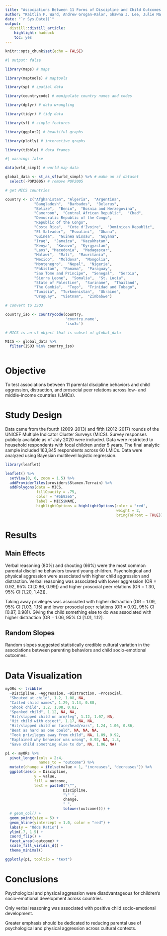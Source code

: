 ```yaml
---
title: "Associations Between 11 Forms of Discipline and Child Outcomes Across 60 Countries"
author: "Kaitlin P. Ward, Andrew Grogan-Kalor, Shawna J. Lee, Julie Ma, Garrett T. Pace"
date: "`r Sys.Date()`"
output:
  distill::distill_article:
    highlight: haddock
    toc: yes
---
```


```r

knitr::opts_chunk$set(echo = FALSE)

```

```r
#| output: false

library(maps) # maps

library(maptools) # maptools

library(sp) # spatial data

library(countrycode) # manipulate country names and codes

library(dplyr) # data wrangling

library(tidyr) # tidy data

library(sf) # simple features

library(ggplot2) # beautiful graphs

library(plotly) # interactive graphs

library(tibble) # data frames

```

```r
#| warning: false

data(wrld_simpl) # world map data

global_data <- st_as_sf(wrld_simpl) %>% # make an sf dataset
  select(-POP2005) # remove POP2005

# get MICS countries

country <- c("Afghanistan", "Algeria",  "Argentina",  
             "Bangladesh",  "Barbados",  "Belarus",  
             "Belize",  "Benin",  "Bosnia and Herzegovina",  
             "Cameroon",  "Central African Republic",  "Chad",  
             "Democratic Republic of the Congo",  
             "Republic of the Congo",  
             "Costa Rica",  "Cote d'Ivoire",  "Dominican Republic",  
             "El Salvador",  "Eswatini",  "Ghana",  
             "Guinea",  "Guinea Bissau",  "Guyana",  
             "Iraq",  "Jamaica",  "Kazakhstan",  
             "Kenya",  "Kosovo",  "Kyrgyzstan",  
             "Laos", "Macedonia",  "Madagascar",  
             "Malawi",  "Mali",  "Mauritania",  
             "Mexico",  "Moldova",  "Mongolia",  
             "Montenegro",  "Nepal",  "Nigeria",  
             "Pakistan",  "Panama",  "Paraguay",  
             "Sao Tome and Principe",  "Senegal",  "Serbia",  
             "Sierra Leone",  "Somalia",  "St. Lucia",  
             "State of Palestine",  "Suriname",  "Thailand",  
             "The Gambia",  "Togo",  "Trinidad and Tobago",  
             "Tunisia",  "Turkmenistan",  "Ukraine",  
             "Uruguay",  "Vietnam",  "Zimbabwe")

# convert to ISO3

country_iso <- countrycode(country, 
                           'country.name', 
                           'iso3c')

# MICS is an sf object that is subset of global_data

MICS <- global_data %>% 
  filter(ISO3 %in% country_iso)
  
```

# Objective

To test associations between 11 parental discipline behaviors and child aggression, distraction, and prosocial peer relations across low- and middle-income countries (LMICs).

# Study Design 

Data came from the fourth (2009-2013) and fifth (2012-2017) rounds of the UNICEF Multiple Indicator Cluster Surveys (MICS). Survey responses publicly available as of July 2020 were included. Data were restricted to household respondents with focal children under 5 years. The final analytic sample included 163,345 respondents across 60 LMICs. Data were analyzed using Bayesian multilevel logistic regression.

```r

library(leaflet)

leaflet() %>%
  setView(0, 0, zoom = 1.5) %>%
  addProviderTiles(providers$Stamen.Terrain) %>%
  addPolygons(data = MICS, 
              fillOpacity = .75, 
              color = "#5b92e5", 
              label = MICS$NAME,
              highlightOptions = highlightOptions(color = "red", 
                                                  weight = 2,
                                                  bringToFront = TRUE))

```

# Results 

## Main Effects

Verbal reasoning (80%) and shouting (66%) were the most common parental discipline behaviors toward young children. Psychological and physical aggression were associated with higher child aggression and distraction. Verbal reasoning was associated with lower aggression (OR = 0.92, 95% CI [0.86, 0.99]) and higher prosocial peer relations (OR = 1.30, 95% CI [1.20, 1.42]).

Taking away privileges was associated with higher distraction (OR = 1.09, 95% CI [1.03, 1.15] and lower prosocial peer relations (OR = 0.92, 95% CI [0.87, 0.98]). Giving the child something else to do was associated with higher distraction (OR = 1.06, 95% CI [1.01, 1.12].

## Random Slopes

Random slopes suggested statistically credible cultural variation in the associations between parenting behaviors and child socio-emotional outcomes.

# Data Visualization

```r

myORs <- tribble(
  ~Discipline, ~Aggression, ~Distraction, ~Prosocial,
  "Shouted at child", 1.2, 1.08, NA, 
  "Called child names", 1.29, 1.14, 0.88, 
  "Shook child", 1.2, 1.08, 0.82, 
  "Spanked child", 1.12, NA, NA, 
  "Hit/slapped child on arm/leg", 1.12, 1.07, NA, 
  "Hit child with object", 1.17, NA, NA, 
  "Hit/slapped child on face/head/ears", 1.24, 1.06, 0.86, 
  "Beat as hard as one could", NA, NA, NA, 
  "Took privileges away from child", NA, 1.09, 0.92, 
  "Explained why behavior was wrong", 0.92, NA, 1.3, 
  "Gave child something else to do", NA, 1.06, NA)

p1 <- myORs %>%
  pivot_longer(cols = 2:4,
               names_to = "outcome") %>%
  mutate(change = ifelse(value > 1, "increases", "decreases")) %>%
  ggplot(aes(x = Discipline,
             y = value,
             fill = outcome,
             text = paste0("\"",
                          Discipline, 
                          "\" ",
                          change,
                          " ",
                          tolower(outcome)))) +
  # geom_col() +
  geom_point(size = 5) +
  geom_hline(yintercept = 1.0, color = "red") +
  labs(y = "Odds Ratio") +
  ylim(.7, 1.5) +
  coord_flip() +
  facet_wrap(~outcome) +
  scale_fill_viridis_d() +
  theme_minimal()

ggplotly(p1, tooltip = "text")

```

# Conclusions

Psychological and physical aggression were disadvantageous for children's socio-emotional development across countries.

Only verbal reasoning was associated with positive child socio-emotional development.

Greater emphasis should be dedicated to reducing parental use of psychological and physical aggression across cultural contexts.

